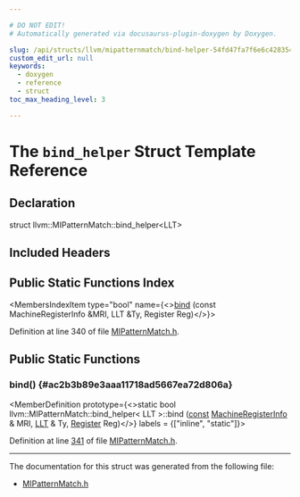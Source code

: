 ```yaml
---

# DO NOT EDIT!
# Automatically generated via docusaurus-plugin-doxygen by Doxygen.

slug: /api/structs/llvm/mipatternmatch/bind-helper-54fd47fa7f6e6c428354f053a15b186e
custom_edit_url: null
keywords:
  - doxygen
  - reference
  - struct
toc_max_heading_level: 3

---
```





# The `bind_helper` Struct Template Reference

<DoxygenPage pluginConfig={pluginConfig}>



## Declaration

<CodeBlock>struct llvm::MIPatternMatch::bind_helper&lt;LLT&gt;</CodeBlock>

## Included Headers

<IncludesList>
<IncludesListItem
  filePath="llvm/CodeGen/GlobalISel/MIPatternMatch.h"
  permalink="/docs/api/files/include/include/llvm/include/llvm/codegen/include/llvm/codegen/globalisel/mipatternmatch-h"
  isLocal="true" />
</IncludesList>

## Public Static Functions Index

<MembersIndex>

<MembersIndexItem
  type="bool"
  name={<><a href="#ac2b3b89e3aaa11718ad5667ea72d806a">bind</a> (const MachineRegisterInfo &amp;MRI, LLT &amp;Ty, Register Reg)</>}>
</MembersIndexItem>

</MembersIndex>


Definition at line 340 of file <a href="/docs/api/files/include/include/llvm/include/llvm/codegen/include/llvm/codegen/globalisel/mipatternmatch-h">MIPatternMatch.h</a>.

<SectionDefinition>

## Public Static Functions

### bind() {#ac2b3b89e3aaa11718ad5667ea72d806a}

<MemberDefinition
  prototype={<>static bool llvm::MIPatternMatch::bind&#95;helper&lt; LLT &gt;::bind (<a href="/docs/api/files/lib/lib/target/lib/target/aarch64/aarch64promoteconstant-cpp/#a90f8350fecae261c25be85d38b451bff">const</a> <a href="/docs/api/classes/llvm/machineregisterinfo">MachineRegisterInfo</a> &amp; MRI, <a href="/docs/api/classes/llvm/llt">LLT</a> &amp; Ty, <a href="/docs/api/classes/llvm/register">Register</a> Reg)</>}
  labels = {["inline", "static"]}>

Definition at line <a href="/docs/api/files/include/include/llvm/include/llvm/codegen/include/llvm/codegen/globalisel/mipatternmatch-h/#l00341">341</a> of file <a href="/docs/api/files/include/include/llvm/include/llvm/codegen/include/llvm/codegen/globalisel/mipatternmatch-h">MIPatternMatch.h</a>.
</MemberDefinition>

</SectionDefinition>

<hr/>

The documentation for this struct was generated from the following file:

<ul>
<li><a href="/docs/api/files/include/include/llvm/include/llvm/codegen/include/llvm/codegen/globalisel/mipatternmatch-h">MIPatternMatch.h</a></li>
</ul>

</DoxygenPage>
